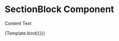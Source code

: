 

<Meta
  title="Components/UI/SectionBlock"
  component={SectionBlock}
/>

# SectionBlock Component
Content Text

<Canvas sourceState="shown" withSource="open">
  <Story name="Example">
    {Template.bind({})}
  </Story>
</Canvas>

<ArgsTable story="Example"/>

